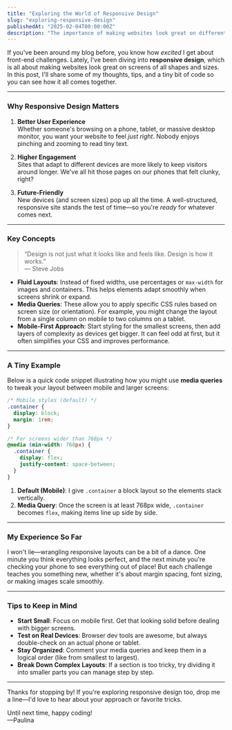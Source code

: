 ```yaml
---
title: "Exploring the World of Responsive Design"
slug: "exploring-responsive-design"
publishedAt: "2025-02-04T00:00:00Z"
description: "The importance of making websites look great on different devices."
---
```


If you've been around my blog before, you know how _excited_ I get about front-end challenges. Lately, I've been diving into **responsive design**, which is all about making websites look great on screens of all shapes and sizes. In this post, I'll share some of my thoughts, tips, and a tiny bit of code so you can see how it all comes together.

<hr class="my-8 bg-neutral-200 dark:bg-neutral-700" />

### Why Responsive Design Matters

1. **Better User Experience**  
   Whether someone's browsing on a phone, tablet, or massive desktop monitor, you want your website to feel _just right_. Nobody enjoys pinching and zooming to read tiny text.

2. **Higher Engagement**  
   Sites that adapt to different devices are more likely to keep visitors around longer. We've all hit those pages on our phones that felt clunky, right?

3. **Future-Friendly**  
   New devices (and screen sizes) pop up all the time. A well-structured, responsive site stands the test of time—so you're _ready_ for whatever comes next.

<hr class="bg-neutral-200 dark:bg-neutral-700" />

### Key Concepts

> “Design is not just what it looks like and feels like. Design is how it works.”  
> — Steve Jobs

- **Fluid Layouts**: Instead of fixed widths, use percentages or `max-width` for images and containers. This helps elements adapt smoothly when screens shrink or expand.
- **Media Queries**: These allow you to apply specific CSS rules based on screen size (or orientation). For example, you might change the layout from a single column on mobile to two columns on a tablet.
- **Mobile-First Approach**: Start styling for the smallest screens, then add layers of complexity as devices get bigger. It can feel odd at first, but it often simplifies your CSS and improves performance.

<hr class="bg-neutral-200 dark:bg-neutral-700" />

### A Tiny Example

Below is a quick code snippet illustrating how you might use **media queries** to tweak your layout between mobile and larger screens:

```css
/* Mobile styles (default) */
.container {
  display: block;
  margin: 1rem;
}

/* For screens wider than 768px */
@media (min-width: 768px) {
  .container {
    display: flex;
    justify-content: space-between;
  }
}
```

1. **Default (Mobile)**: I give `.container` a block layout so the elements stack vertically.
2. **Media Query**: Once the screen is at least 768px wide, `.container` becomes `flex`, making items line up side by side.

<hr class="bg-neutral-200 dark:bg-neutral-700" />

### My Experience So Far

I won't lie—wrangling responsive layouts can be a bit of a dance. One minute you think everything looks perfect, and the next minute you're checking your phone to see everything out of place! But each challenge teaches you something new, whether it's about margin spacing, font sizing, or making images scale smoothly.

<hr class="bg-neutral-200 dark:bg-neutral-700" />

### Tips to Keep in Mind

- **Start Small**: Focus on mobile first. Get that looking solid before dealing with bigger screens.
- **Test on Real Devices**: Browser dev tools are awesome, but always double-check on an actual phone or tablet.
- **Stay Organized**: Comment your media queries and keep them in a logical order (like from smallest to largest).
- **Break Down Complex Layouts**: If a section is too tricky, try dividing it into smaller parts you can manage step by step.

<hr class="bg-neutral-200 dark:bg-neutral-700" />

Thanks for stopping by! If you're exploring responsive design too, drop me a line—I'd love to hear about your approach or favorite tricks.

Until next time, happy coding!  
—Paulina
